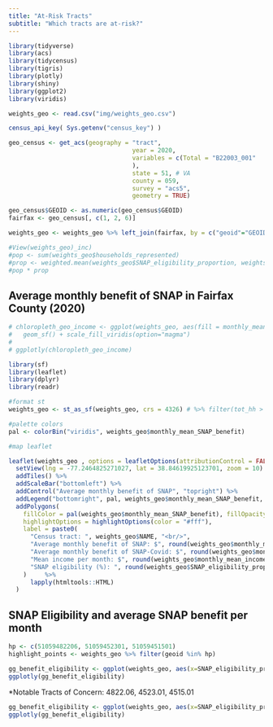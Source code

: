 ```yaml
---
title: "At-Risk Tracts"
subtitle: "Which tracts are at-risk?"
---
```


```r
library(tidyverse)
library(acs)
library(tidycensus)
library(tigris)
library(plotly)
library(shiny)
library(ggplot2)
library(viridis)

weights_geo <- read.csv("img/weights_geo.csv")

census_api_key( Sys.getenv("census_key") )

geo_census <- get_acs(geography = "tract",
                                  year = 2020,
                                  variables = c(Total = "B22003_001"
                                  ),
                                  state = 51, # VA
                                  county = 059,
                                  survey = "acs5",
                                  geometry = TRUE)

geo_census$GEOID <- as.numeric(geo_census$GEOID)
fairfax <- geo_census[, c(1, 2, 6)]

weights_geo <- weights_geo %>% left_join(fairfax, by = c("geoid"="GEOID"))

#View(weights_geo)_inc)
#pop <- sum(weights_geo$households_represented)
#prop <- weighted.mean(weights_geo$SNAP_eligibility_proportion, weights_geo$households_represented)
#pop * prop

```

## Average monthly benefit of SNAP in Fairfax County (2020)

```r
# chloropleth_geo_income <- ggplot(weights_geo, aes(fill = monthly_mean_income, label = NAME, label2 = monthly_mean_SNAP_benefit, label3 = monthly_mean_COVID_benefit, label4 = average_hh_size, geometry=geometry)) +
#   geom_sf() + scale_fill_viridis(option="magma")
# 
# ggplotly(chloropleth_geo_income)
```




```r
library(sf)
library(leaflet)
library(dplyr)
library(readr)

#format st
weights_geo <- st_as_sf(weights_geo, crs = 4326) # %>% filter(tot_hh > 10)

#palette colors
pal <- colorBin("viridis", weights_geo$monthly_mean_SNAP_benefit)

#map leaflet

leaflet(weights_geo , options = leafletOptions(attributionControl = FALSE)) %>%
  setView(lng = -77.2464825271027, lat = 38.84619925123701, zoom = 10) %>%  
  addTiles() %>%
  addScaleBar("bottomleft") %>%
  addControl("Average monthly benefit of SNAP", "topright") %>%
  addLegend("bottomright", pal, weights_geo$monthly_mean_SNAP_benefit, opacity = .7) %>%
  addPolygons(
    fillColor = pal(weights_geo$monthly_mean_SNAP_benefit), fillOpacity = .7, weight = 1, color = "#000",
    highlightOptions = highlightOptions(color = "#fff"),
    label = paste0(
      "Census tract: ", weights_geo$NAME, "<br/>",
      "Average monthly benefit of SNAP: $", round(weights_geo$monthly_mean_SNAP_benefit,2), "<br/>",
      "Average monthly benefit of SNAP-Covid: $", round(weights_geo$monthly_mean_COVID_benefit,2), "<br/>",
      "Mean income per month: $", round(weights_geo$monthly_mean_income,2) ,  "<br/>",
      "SNAP eligibility (%): ", round(weights_geo$SNAP_eligibility_proportion, 3)
    )     %>%
      lapply(htmltools::HTML)
  ) 

```


## SNAP Eligibility and average SNAP benefit per month

```r
hp <- c(51059482206, 51059452301, 51059451501)
highlight_points <- weights_geo %>% filter(geoid %in% hp)
```

```r
gg_benefit_eligibility <- ggplot(weights_geo, aes(x=SNAP_eligibility_proportion, y=monthly_mean_SNAP_benefit, label = NAME, label2 = households_represented, label3 = average_hh_size)) + geom_point(color="#232D4B") + labs(title = "SNAP Eligibility Proportion vs Monthly Mean SNAP Benefit per Household")
ggplotly(gg_benefit_eligibility)
```

*Notable Tracts of Concern: 4822.06, 4523.01, 4515.01

```r
gg_benefit_eligibility <- ggplot(weights_geo, aes(x=SNAP_eligibility_proportion, y=monthly_mean_SNAP_benefit / average_hh_size, label = NAME, label2 = households_represented)) + geom_point(color="#232D4B") + labs(title = "SNAP Eligibility Proportion vs Monthly Mean SNAP Benefit per Person", y = "Monthly Mean SNAP Benefit / Average Household Size") + geom_point(data=highlight_points, aes(x=SNAP_eligibility_proportion, y=monthly_mean_SNAP_benefit / average_hh_size), color="#F84C1E", size=2)
ggplotly(gg_benefit_eligibility)
```